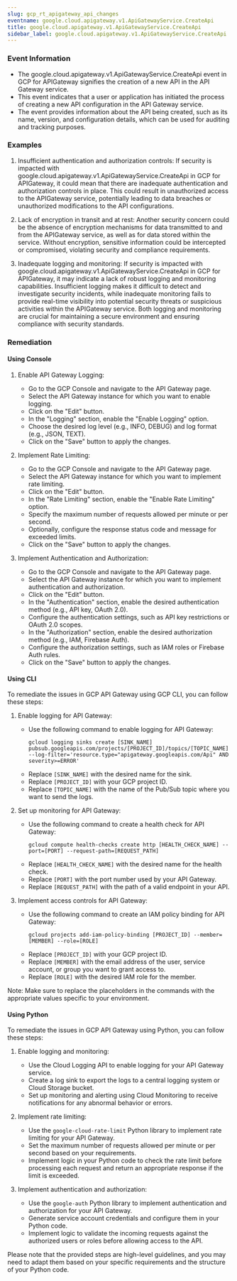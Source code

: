 ```yaml
--- 
slug: gcp_rt_apigateway_api_changes
eventname: google.cloud.apigateway.v1.ApiGatewayService.CreateApi
title: google.cloud.apigateway.v1.ApiGatewayService.CreateApi
sidebar_label: google.cloud.apigateway.v1.ApiGatewayService.CreateApi
---
```

                       
### Event Information

- The google.cloud.apigateway.v1.ApiGatewayService.CreateApi event in GCP for APIGateway signifies the creation of a new API in the API Gateway service.
- This event indicates that a user or application has initiated the process of creating a new API configuration in the API Gateway service.
- The event provides information about the API being created, such as its name, version, and configuration details, which can be used for auditing and tracking purposes.


### Examples

1. Insufficient authentication and authorization controls: If security is impacted with google.cloud.apigateway.v1.ApiGatewayService.CreateApi in GCP for APIGateway, it could mean that there are inadequate authentication and authorization controls in place. This could result in unauthorized access to the APIGateway service, potentially leading to data breaches or unauthorized modifications to the API configurations.

2. Lack of encryption in transit and at rest: Another security concern could be the absence of encryption mechanisms for data transmitted to and from the APIGateway service, as well as for data stored within the service. Without encryption, sensitive information could be intercepted or compromised, violating security and compliance requirements.

3. Inadequate logging and monitoring: If security is impacted with google.cloud.apigateway.v1.ApiGatewayService.CreateApi in GCP for APIGateway, it may indicate a lack of robust logging and monitoring capabilities. Insufficient logging makes it difficult to detect and investigate security incidents, while inadequate monitoring fails to provide real-time visibility into potential security threats or suspicious activities within the APIGateway service. Both logging and monitoring are crucial for maintaining a secure environment and ensuring compliance with security standards.

### Remediation

#### Using Console

1. Enable API Gateway Logging:
   - Go to the GCP Console and navigate to the API Gateway page.
   - Select the API Gateway instance for which you want to enable logging.
   - Click on the "Edit" button.
   - In the "Logging" section, enable the "Enable Logging" option.
   - Choose the desired log level (e.g., INFO, DEBUG) and log format (e.g., JSON, TEXT).
   - Click on the "Save" button to apply the changes.

2. Implement Rate Limiting:
   - Go to the GCP Console and navigate to the API Gateway page.
   - Select the API Gateway instance for which you want to implement rate limiting.
   - Click on the "Edit" button.
   - In the "Rate Limiting" section, enable the "Enable Rate Limiting" option.
   - Specify the maximum number of requests allowed per minute or per second.
   - Optionally, configure the response status code and message for exceeded limits.
   - Click on the "Save" button to apply the changes.

3. Implement Authentication and Authorization:
   - Go to the GCP Console and navigate to the API Gateway page.
   - Select the API Gateway instance for which you want to implement authentication and authorization.
   - Click on the "Edit" button.
   - In the "Authentication" section, enable the desired authentication method (e.g., API key, OAuth 2.0).
   - Configure the authentication settings, such as API key restrictions or OAuth 2.0 scopes.
   - In the "Authorization" section, enable the desired authorization method (e.g., IAM, Firebase Auth).
   - Configure the authorization settings, such as IAM roles or Firebase Auth rules.
   - Click on the "Save" button to apply the changes.

#### Using CLI

To remediate the issues in GCP API Gateway using GCP CLI, you can follow these steps:

1. Enable logging for API Gateway:
   - Use the following command to enable logging for API Gateway:
     ```
     gcloud logging sinks create [SINK_NAME] pubsub.googleapis.com/projects/[PROJECT_ID]/topics/[TOPIC_NAME] --log-filter='resource.type="apigateway.googleapis.com/Api" AND severity>=ERROR'
     ```
   - Replace `[SINK_NAME]` with the desired name for the sink.
   - Replace `[PROJECT_ID]` with your GCP project ID.
   - Replace `[TOPIC_NAME]` with the name of the Pub/Sub topic where you want to send the logs.

2. Set up monitoring for API Gateway:
   - Use the following command to create a health check for API Gateway:
     ```
     gcloud compute health-checks create http [HEALTH_CHECK_NAME] --port=[PORT] --request-path=[REQUEST_PATH]
     ```
   - Replace `[HEALTH_CHECK_NAME]` with the desired name for the health check.
   - Replace `[PORT]` with the port number used by your API Gateway.
   - Replace `[REQUEST_PATH]` with the path of a valid endpoint in your API.

3. Implement access controls for API Gateway:
   - Use the following command to create an IAM policy binding for API Gateway:
     ```
     gcloud projects add-iam-policy-binding [PROJECT_ID] --member=[MEMBER] --role=[ROLE]
     ```
   - Replace `[PROJECT_ID]` with your GCP project ID.
   - Replace `[MEMBER]` with the email address of the user, service account, or group you want to grant access to.
   - Replace `[ROLE]` with the desired IAM role for the member.

Note: Make sure to replace the placeholders in the commands with the appropriate values specific to your environment.

#### Using Python

To remediate the issues in GCP API Gateway using Python, you can follow these steps:

1. Enable logging and monitoring:
   - Use the Cloud Logging API to enable logging for your API Gateway service.
   - Create a log sink to export the logs to a central logging system or Cloud Storage bucket.
   - Set up monitoring and alerting using Cloud Monitoring to receive notifications for any abnormal behavior or errors.

2. Implement rate limiting:
   - Use the `google-cloud-rate-limit` Python library to implement rate limiting for your API Gateway.
   - Set the maximum number of requests allowed per minute or per second based on your requirements.
   - Implement logic in your Python code to check the rate limit before processing each request and return an appropriate response if the limit is exceeded.

3. Implement authentication and authorization:
   - Use the `google-auth` Python library to implement authentication and authorization for your API Gateway.
   - Generate service account credentials and configure them in your Python code.
   - Implement logic to validate the incoming requests against the authorized users or roles before allowing access to the API.

Please note that the provided steps are high-level guidelines, and you may need to adapt them based on your specific requirements and the structure of your Python code.


 